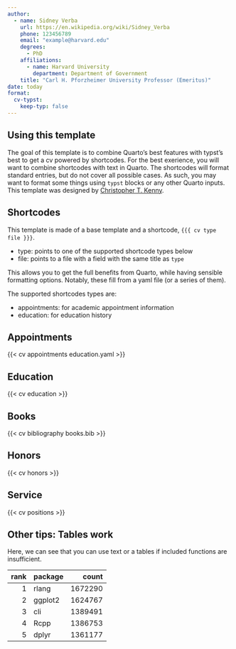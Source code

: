```yaml
---
author:
  - name: Sidney Verba
    url: https://en.wikipedia.org/wiki/Sidney_Verba
    phone: 123456789
    email: "example@harvard.edu"
    degrees:
      - PhD
    affiliations:
      - name: Harvard University
        department: Department of Government
    title: "Carl H. Pforzheimer University Professor (Emeritus)"
date: today
format:
  cv-typst:
    keep-typ: false
---
```


## Using this template


The goal of this template is to combine Quarto's best features with typst's best to get a cv powered by shortcodes.
For the best exerience, you will want to combine shortcodes with text in Quarto.
The shortcodes will format standard entries, but do not cover all possible cases.
As such, you may want to format some things using `typst` blocks or any other Quarto inputs.
This template was designed by [Christopher T. Kenny](https://christophertkenny.com/).

## Shortcodes

This template is made of a base template and a shortcode, `{{{ cv type file }}}`.

- type: points to one of the supported shortcode types below
- file: points to a file with a field with the same title as `type`

This allows you to get the full benefits from Quarto, while having sensible formatting options.
Notably, these fill from a yaml file (or a series of them).

The supported shortcodes types are:

- appointments: for academic appointment information
- education: for education history


## Appointments

{{< cv appointments education.yaml >}}

## Education

{{< cv education >}}

## Books

{{< cv bibliography books.bib >}}

## Honors

{{< cv honors >}}

## Service

{{< cv positions >}}

## Other tips: Tables work

Here, we can see that you can use text or a tables if included functions are insufficient.

| rank     | package  |   count  |
| -------: | :------- | -------: |
|     1    |    rlang |  1672290 |
|     2    |  ggplot2 |  1624767 |
|     3    |      cli |  1389491 |
|     4    |     Rcpp |  1386753 |
|     5    |    dplyr |  1361177 |
